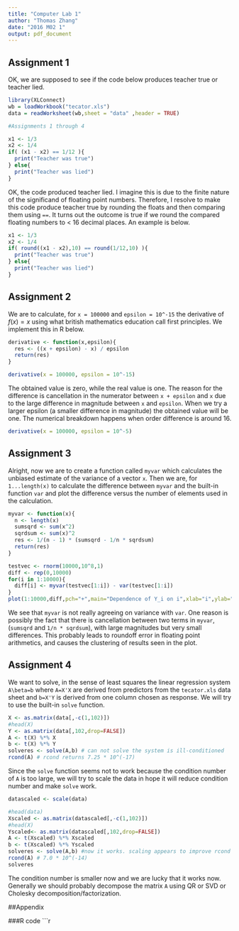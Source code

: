 ```yaml
---
title: "Computer Lab 1"
author: "Thomas Zhang"
date: "2016 M02 1"
output: pdf_document
---
```


## Assignment 1

OK, we are supposed to see if the code below produces teacher true or teacher lied.
```r
library(XLConnect)
wb = loadWorkbook("tecator.xls")
data = readWorksheet(wb,sheet = "data" ,header = TRUE)

#Assignments 1 through 4
```


```r
x1 <- 1/3
x2 <- 1/4
if( (x1 - x2) == 1/12 ){
  print("Teacher was true")
} else{
  print("Teacher was lied")
}
```

OK, the code produced teacher lied. I imagine this is due to the finite nature of the significand of floating point numbers. Therefore, I resolve to make this code produce teacher true by rounding the floats and then comparing them using `==`. It turns out the outcome is true if we round the compared floating numbers to < 16 decimal places. An example is below. 

```r
x1 <- 1/3
x2 <- 1/4
if( round((x1 - x2),10) == round(1/12,10) ){
  print("Teacher was true")
} else{
  print("Teacher was lied")
}
```

## Assignment 2

We are to calculate, for `x = 100000` and `epsilon = 10^-15` the derivative of $f(x) = x$ using what british mathematics education call first principles. We implement this in R below.
```r
derivative <- function(x,epsilon){
  res <- ((x + epsilon) - x) / epsilon 
  return(res)
}

derivative(x = 100000, epsilon = 10^-15)
```

The obtained value is zero, while the real value is one. The reason for the difference is cancellation in the numerator between `x + epsilon` and `x` due to the large difference in magnitude between `x` and `epsilon`. When we try a larger epsilon (a smaller difference in magnitude) the obtained value will be one. The numerical breakdown happens when order difference is around 16.

```r
derivative(x = 100000, epsilon = 10^-5)
```

## Assignment 3

Alright, now we are to create a function called `myvar` which calculates the unbiased estimate of the variance of a vector `x`. Then we are, for `1...length(x)` to calculate the difference between `myvar` and the built-in function `var` and plot the difference versus the number of elements used in the calculation.

```r
myvar <- function(x){
  n <- length(x)
  sumsqrd <- sum(x^2)
  sqrdsum <- sum(x)^2
  res <- 1/(n - 1) * (sumsqrd - 1/n * sqrdsum)
  return(res)
}

testvec <- rnorm(10000,10^8,1)
diff <- rep(0,10000)
for(i in 1:10000){
  diff[i] <- myvar(testvec[1:i]) - var(testvec[1:i])
}
plot(1:10000,diff,pch="+",main="Dependence of Y_i on i",xlab="i",ylab="Y_i")
```

We see that `myvar` is not really agreeing on variance with `var`. One reason is possibly the fact that there is cancellation between two terms in `myvar`,(`sumsqrd` and `1/n * sqrdsum`), with large magnitudes but very small differences. This probably leads to roundoff error in floating point arithmetics, and causes the clustering of results seen in the plot.


## Assignment 4

We want to solve, in the sense of least squares the  linear regression system `A\beta=b` where `A=X'X` are derived from predictors from the `tecator.xls` data sheet and `b=X'Y` is derived from one column chosen as response. We will try to use the built-in `solve` function.

```r
X <- as.matrix(data[,-c(1,102)])
#head(X)
Y <- as.matrix(data[,102,drop=FALSE])
A <- t(X) %*% X
b <- t(X) %*% Y
solveres <- solve(A,b) # can not solve the system is ill-conditioned
rcond(A) # rcond returns 7.25 * 10^(-17)
```

Since the `solve` function seems not to work because the condition number of `A` is too large, we will try to scale the data in hope it will reduce condition number and make `solve` work.

```r
datascaled <- scale(data)

#head(data)
Xscaled <- as.matrix(datascaled[,-c(1,102)])
#head(X)
Yscaled<- as.matrix(datascaled[,102,drop=FALSE])
A <- t(Xscaled) %*% Xscaled
b <- t(Xscaled) %*% Yscaled
solveres <- solve(A,b) #now it works. scaling appears to improve rcond a little
rcond(A) # 7.0 * 10^(-14)
solveres
```

The condition number is smaller now and we are lucky that it works now. Generally we should probably decompose the matrix `A` using QR or SVD or Cholesky decomposition/factorization.

##Appendix

###R code
```r
